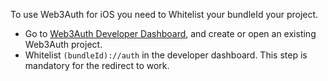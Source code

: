 To use Web3Auth for iOS you need to Whitelist your bundleId your project.

- Go to [Web3Auth Developer Dashboard](https://dashboard.web3auth.io), and create or open an
  existing Web3Auth project.
- Whitelist `(bundleId)://auth` in the developer dashboard. This step is mandatory for the redirect
  to work.
